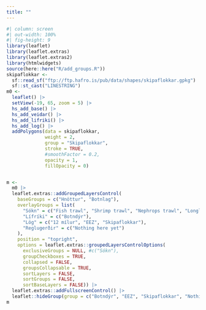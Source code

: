 ```yaml
---
title: ""
---
```


```r
#| column: screen
#| out-width: 100%
#| fig-height: 9
library(leaflet)
library(leaflet.extras)
library(leaflet.extras2)
library(htmlwidgets)
source(here::here("R/add_groups.R"))
skipaflokkar <- 
  sf::read_sf("ftp://ftp.hafro.is/pub/data/shapes/skipaflokkar.gpkg") |> 
  sf::st_cast("LINESTRING")
m0 <-
  leaflet() |>
  setView(-19, 65, zoom = 5) |>
  hs_add_base() |> 
  hs_add_veidar() |> 
  hs_add_lifriki() |> 
  hs_add_log() |> 
  addPolygons(data = skipaflokkar,
              weight = 2,
              group = "Skipaflokkar",
              stroke = TRUE, 
              #smoothFactor = 0.2, 
              opacity = 1,
              fillOpacity = 0)


m <-
  m0 |>
  leaflet.extras::addGroupedLayersControl(
    baseGroups = c("Hnöttur", "Botnlag"),
    overlayGroups = list(
      "Sókn" = c("Fish trawl", "Shrimp trawl", "Nephrops trawl", "Longline"),
      "Lífríki" = c("Botndýr"),
      "Lög" = c("12 mílur", "EEZ", "Skipaflokkar"),
      "Reglugerðir" = c("Nothing here yet")
    ),
    position = "topright",
    options = leaflet.extras::groupedLayersControlOptions(
      exclusiveGroups = NULL, #c("Sókn"),
      groupCheckboxes = TRUE,
      collapsed = FALSE,
      groupsCollapsable = TRUE,
      sortLayers = FALSE,
      sortGroups = FALSE,
      sortBaseLayers = FALSE)) |> 
  leaflet.extras::addFullscreenControl() |> 
  leaflet::hideGroup(group = c("Botndýr", "EEZ", "Skipaflokkar", "Nothing here yet"))
m
```

